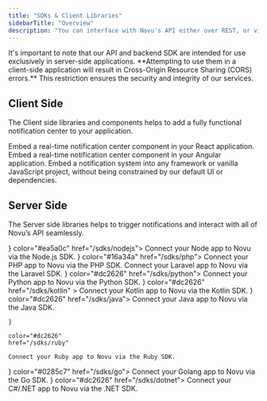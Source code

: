 ```yaml
---
title: "SDKs & Client Libraries"
sidebarTitle: "Overview"
description: "You can interface with Novu's API either over REST, or via libraries for certain languages. Below is a list of our official, supported libraries."
---
```


<Callout>
  It's important to note that our API and backend SDK are intended for use
  exclusively in server-side applications. **Attempting to use them in a
  client-side application will result in Cross-Origin Resource Sharing (CORS)
  errors.** This restriction ensures the security and integrity of our services.
</Callout>

## Client Side

The Client side libraries and components helps to add a fully functional notification center to your application.

<Cards cols={2}>
  <Card title="React" icon="react" color="#00D7FE" href="/inbox/react/get-started">
    Embed a real-time notification center component in your React application.
  </Card>
  <Card title="Angular" icon="angular" color="#BC002C" href="/sdks/angular">
    Embed a real-time notification center component in your Angular application.
  </Card>
  <Card
    title="Headless JavaScript"
    icon="js"
    color="#F7DF1E"
    href="/inbox/headless/get-started"
  >
    Embed a notification system into any framework or vanilla JavaScript
    project, without being constrained by our default UI or dependencies.
  </Card>
</Cards>

## Server Side

The Server side libraries helps to trigger notifications and interact with all of Novu’s API seamlessly.

<Cards cols={2}>
  <Card title="Node.js"  icon={
    <svg xmlns="http://www.w3.org/2000/svg" width="35" height="21.47" viewBox="0 0 512 314"><defs><linearGradient id="logosNodejs0" x1="68.188%" x2="27.823%" y1="17.487%" y2="89.755%"><stop offset="0%" stopColor="#41873F"/><stop offset="32.88%" stopColor="#418B3D"/><stop offset="63.52%" stopColor="#419637"/><stop offset="93.19%" stopColor="#3FA92D"/><stop offset="100%" stopColor="#3FAE2A"/></linearGradient><linearGradient id="logosNodejs1" x1="43.277%" x2="159.245%" y1="55.169%" y2="-18.306%"><stop offset="13.76%" stopColor="#41873F"/><stop offset="40.32%" stopColor="#54A044"/><stop offset="71.36%" stopColor="#66B848"/><stop offset="90.81%" stopColor="#6CC04A"/></linearGradient><linearGradient id="logosNodejs2" x1="-4413.77%" x2="5327.93%" y1="13.43%" y2="13.43%"><stop offset="9.192%" stopColor="#6CC04A"/><stop offset="28.64%" stopColor="#66B848"/><stop offset="59.68%" stopColor="#54A044"/><stop offset="86.24%" stopColor="#41873F"/></linearGradient><linearGradient id="logosNodejs3" x1="-4.389%" x2="101.499%" y1="49.997%" y2="49.997%"><stop offset="9.192%" stopColor="#6CC04A"/><stop offset="28.64%" stopColor="#66B848"/><stop offset="59.68%" stopColor="#54A044"/><stop offset="86.24%" stopColor="#41873F"/></linearGradient><linearGradient id="logosNodejs4" x1="-9713.77%" x2="27.93%" y1="36.21%" y2="36.21%"><stop offset="9.192%" stopColor="#6CC04A"/><stop offset="28.64%" stopColor="#66B848"/><stop offset="59.68%" stopColor="#54A044"/><stop offset="86.24%" stopColor="#41873F"/></linearGradient><linearGradient id="logosNodejs5" x1="-103.861%" x2="100.797%" y1="50.275%" y2="50.275%"><stop offset="9.192%" stopColor="#6CC04A"/><stop offset="28.64%" stopColor="#66B848"/><stop offset="59.68%" stopColor="#54A044"/><stop offset="86.24%" stopColor="#41873F"/></linearGradient><linearGradient id="logosNodejs6" x1="130.613%" x2="4.393%" y1="-211.069%" y2="201.605%"><stop offset="0%" stopColor="#41873F"/><stop offset="32.88%" stopColor="#418B3D"/><stop offset="63.52%" stopColor="#419637"/><stop offset="93.19%" stopColor="#3FA92D"/><stop offset="100%" stopColor="#3FAE2A"/></linearGradient><path id="logosNodejs7" d="M57.903 1.85a5.957 5.957 0 0 0-5.894 0L3.352 29.933c-1.85 1.04-2.89 3.005-2.89 5.085v56.286c0 2.08 1.156 4.045 2.89 5.085l48.657 28.085a5.957 5.957 0 0 0 5.894 0l48.658-28.085c1.849-1.04 2.89-3.005 2.89-5.085V35.019c0-2.08-1.157-4.045-2.89-5.085L57.903 1.85Z"/></defs><g fill="none"><path fill="#539E43" d="M253.11 313.094c-1.733 0-3.351-.462-4.854-1.271l-15.371-9.13c-2.312-1.272-1.156-1.734-.462-1.965c3.12-1.04 3.698-1.272 6.934-3.12c.347-.232.81-.116 1.156.115l11.789 7.05c.462.231 1.04.231 1.386 0l46.115-26.698c.462-.231.694-.694.694-1.271v-53.28c0-.579-.232-1.04-.694-1.272l-46.115-26.582c-.462-.232-1.04-.232-1.386 0l-46.115 26.582c-.462.231-.694.809-.694 1.271v53.28c0 .463.232 1.04.694 1.272l12.598 7.281c6.819 3.467 11.095-.578 11.095-4.623v-52.587c0-.693.578-1.387 1.387-1.387h5.894c.694 0 1.387.578 1.387 1.387v52.587c0 9.13-4.97 14.447-13.638 14.447c-2.658 0-4.738 0-10.633-2.89l-12.135-6.934c-3.005-1.733-4.854-4.97-4.854-8.437v-53.28c0-3.467 1.849-6.704 4.854-8.437l46.114-26.698c2.89-1.618 6.82-1.618 9.709 0l46.114 26.698c3.005 1.733 4.855 4.97 4.855 8.437v53.28c0 3.467-1.85 6.704-4.855 8.437l-46.114 26.698c-1.503.694-3.236 1.04-4.854 1.04Zm14.216-36.637c-20.225 0-24.386-9.246-24.386-17.105c0-.694.578-1.387 1.387-1.387h6.01c.693 0 1.271.462 1.271 1.156c.925 6.125 3.583 9.13 15.834 9.13c9.708 0 13.87-2.196 13.87-7.397c0-3.005-1.157-5.2-16.297-6.703c-12.598-1.272-20.457-4.045-20.457-14.1c0-9.362 7.86-14.91 21.035-14.91c14.793 0 22.075 5.086 23 16.18c0 .348-.116.694-.347 1.041c-.232.231-.578.462-.925.462h-6.01c-.578 0-1.156-.462-1.271-1.04c-1.387-6.356-4.97-8.437-14.447-8.437c-10.633 0-11.905 3.699-11.905 6.472c0 3.352 1.503 4.392 15.834 6.241c14.216 1.85 20.92 4.508 20.92 14.447c-.116 10.171-8.437 15.95-23.116 15.95Z"/><path fill="#333" d="M110.028 104.712c0-2.08-1.156-4.046-3.005-5.086l-49.004-28.2c-.81-.463-1.734-.694-2.658-.81h-.463c-.924 0-1.849.347-2.658.81l-49.004 28.2c-1.85 1.04-3.005 3.005-3.005 5.086l.116 75.817c0 1.04.578 2.08 1.502 2.543c.925.578 2.08.578 2.89 0l29.125-16.643c1.849-1.04 3.005-3.005 3.005-5.085v-35.482c0-2.08 1.155-4.045 3.005-5.085l12.366-7.166c.925-.578 1.965-.81 3.005-.81c1.04 0 2.08.232 2.89.81l12.366 7.166c1.85 1.04 3.005 3.004 3.005 5.085v35.482c0 2.08 1.156 4.045 3.005 5.085l29.125 16.643a2.82 2.82 0 0 0 3.005 0c.925-.463 1.503-1.503 1.503-2.543l-.116-75.817ZM345.571.347c-.924-.463-2.08-.463-2.89 0c-.924.578-1.502 1.502-1.502 2.542v75.125c0 .693-.346 1.386-1.04 1.849c-.693.346-1.387.346-2.08 0l-12.251-7.05a5.957 5.957 0 0 0-5.895 0l-49.004 28.316c-1.849 1.04-3.005 3.005-3.005 5.085v56.516c0 2.08 1.156 4.046 3.005 5.086l49.004 28.316a5.957 5.957 0 0 0 5.895 0l49.004-28.316c1.849-1.04 3.005-3.005 3.005-5.086V21.844c0-2.196-1.156-4.16-3.005-5.201L345.572.347Zm-4.507 143.776c0 .578-.231 1.04-.694 1.271l-16.758 9.708a1.714 1.714 0 0 1-1.503 0l-16.758-9.708c-.463-.231-.694-.809-.694-1.271v-19.417c0-.578.231-1.04.694-1.271l16.758-9.709a1.714 1.714 0 0 1 1.503 0l16.758 9.709c.463.23.694.809.694 1.271v19.417Zm167.584-19.879c1.85-1.04 2.89-3.005 2.89-5.086v-13.753c0-2.08-1.156-4.045-2.89-5.085l-48.657-28.2a5.957 5.957 0 0 0-5.895 0l-49.004 28.315c-1.85 1.04-3.005 3.005-3.005 5.085v56.517c0 2.08 1.156 4.045 3.005 5.085l48.657 27.738c1.85 1.04 4.046 1.04 5.78 0L489 178.45c.925-.463 1.503-1.503 1.503-2.543c0-1.04-.578-2.08-1.503-2.543l-49.235-28.316c-.925-.578-1.503-1.502-1.503-2.542v-17.683c0-1.04.578-2.08 1.503-2.543l15.371-8.784a2.821 2.821 0 0 1 3.005 0l15.372 8.784c.925.578 1.502 1.502 1.502 2.543v13.869c0 1.04.578 2.08 1.503 2.542a2.82 2.82 0 0 0 3.005 0l29.125-16.99Z"/><path fill="#539E43" d="M456.292 121.585a1.05 1.05 0 0 1 1.156 0l9.362 5.432c.346.232.577.578.577 1.04v10.865c0 .462-.23.809-.577 1.04l-9.362 5.432a1.05 1.05 0 0 1-1.156 0l-9.361-5.432c-.347-.231-.578-.578-.578-1.04v-10.864c0-.463.23-.81.578-1.04l9.361-5.433Z"/><g transform="translate(134.068 70.501)"><mask id="logosNodejs8" fill="#fff"><use href="#logosNodejs7"/></mask><use fill="url(#logosNodejs0)" href="#logosNodejs7"/><g mask="url(#logosNodejs8)"><path d="M51.893 1.85L3.121 29.933C1.27 30.974 0 32.94 0 35.02v56.286c0 1.387.578 2.658 1.502 3.698L56.285 1.156c-1.387-.231-3.005-.116-4.392.693Zm4.739 123.203c.462-.116.925-.347 1.387-.578l48.773-28.085c1.85-1.04 3.005-3.005 3.005-5.085V35.019c0-1.502-.694-3.005-1.734-4.045l-51.43 94.079Z"/><path fill="url(#logosNodejs1)" d="M106.676 29.934L57.788 1.85a8.025 8.025 0 0 0-1.503-.578L1.502 95.12a6.082 6.082 0 0 0 1.619 1.387l48.888 28.085c1.387.809 3.005 1.04 4.507.577l51.432-94.078c-.347-.462-.81-.81-1.272-1.156Z"/></g><g mask="url(#logosNodejs8)"><path d="M109.797 91.305V35.019c0-2.08-1.271-4.045-3.12-5.085L57.786 1.85a5.106 5.106 0 0 0-1.848-.693l53.511 91.42c.231-.347.347-.809.347-1.271ZM3.12 29.934C1.272 30.974 0 32.94 0 35.02v56.286c0 2.08 1.387 4.045 3.12 5.085l48.889 28.085c1.156.693 2.427.925 3.814.693L3.467 29.818l-.346.116Z"/><path fill="url(#logosNodejs2)" fillRule="evenodd" d="m50.391.809l-.693.347h.924l-.231-.347Z" transform="translate(0 -9.246)"/><path fill="url(#logosNodejs3)" fillRule="evenodd" d="M106.792 105.636c1.387-.809 2.427-2.196 2.89-3.698L56.053 10.402c-1.387-.231-2.89-.116-4.16.693L3.351 39.065l52.355 95.465a8.057 8.057 0 0 0 2.196-.693l48.889-28.2Z" transform="translate(0 -9.246)"/><path fill="url(#logosNodejs4)" fillRule="evenodd" d="m111.3 104.712l-.347-.578v.809l.346-.231Z" transform="translate(0 -9.246)"/><path fill="url(#logosNodejs5)" fillRule="evenodd" d="m106.792 105.636l-48.773 28.085a6.973 6.973 0 0 1-2.196.693l.925 1.734l54.089-31.32v-.694l-1.387-2.312c-.231 1.618-1.271 3.005-2.658 3.814Z" transform="translate(0 -9.246)"/><path fill="url(#logosNodejs6)" fillRule="evenodd" d="m106.792 105.636l-48.773 28.085a6.973 6.973 0 0 1-2.196.693l.925 1.734l54.089-31.32v-.694l-1.387-2.312c-.231 1.618-1.271 3.005-2.658 3.814Z" transform="translate(0 -9.246)"/></g></g></g></svg>
  }  color="#ea5a0c" href="/sdks/nodejs">
    Connect your Node app to Novu via the Node.js SDK.
  </Card>
  <Card title="PHP" icon={
    <svg xmlns="http://www.w3.org/2000/svg" width="35" height="35" viewBox="0 0 128 128"><path fill="url(#deviconPhp0)" d="M0 64c0 18.593 28.654 33.667 64 33.667c35.346 0 64-15.074 64-33.667c0-18.593-28.655-33.667-64-33.667C28.654 30.333 0 45.407 0 64Z"/><path fill="#777bb3" d="M64 95.167c33.965 0 61.5-13.955 61.5-31.167c0-17.214-27.535-31.167-61.5-31.167S2.5 46.786 2.5 64c0 17.212 27.535 31.167 61.5 31.167Z"/><path d="M34.772 67.864c2.793 0 4.877-.515 6.196-1.53c1.306-1.006 2.207-2.747 2.68-5.175c.44-2.27.272-3.854-.5-4.71c-.788-.874-2.493-1.317-5.067-1.317h-4.464l-2.473 12.732zM20.173 83.547a.694.694 0 0 1-.68-.828l6.557-33.738a.695.695 0 0 1 .68-.561h14.134c4.442 0 7.748 1.206 9.827 3.585c2.088 2.39 2.734 5.734 1.917 9.935c-.333 1.711-.905 3.3-1.7 4.724a15.818 15.818 0 0 1-3.128 3.92c-1.531 1.432-3.264 2.472-5.147 3.083c-1.852.604-4.232.91-7.07.91h-5.724l-1.634 8.408a.695.695 0 0 1-.682.562z"/><path fill="#fff" d="M34.19 55.826h3.891c3.107 0 4.186.682 4.553 1.089c.607.674.723 2.097.331 4.112c-.439 2.257-1.253 3.858-2.42 4.756c-1.194.92-3.138 1.386-5.773 1.386h-2.786l2.205-11.342zm6.674-8.1H26.731a1.39 1.39 0 0 0-1.364 1.123L18.81 82.588a1.39 1.39 0 0 0 1.363 1.653h7.35a1.39 1.39 0 0 0 1.363-1.124l1.525-7.846h5.151c2.912 0 5.364-.318 7.287-.944c1.977-.642 3.796-1.731 5.406-3.237a16.522 16.522 0 0 0 3.259-4.087c.831-1.487 1.429-3.147 1.775-4.931c.86-4.423.161-7.964-2.076-10.524c-2.216-2.537-5.698-3.823-10.349-3.823zM30.301 68.557h4.471c2.963 0 5.17-.557 6.62-1.675c1.451-1.116 2.428-2.98 2.938-5.591c.485-2.508.264-4.277-.665-5.308c-.931-1.03-2.791-1.546-5.584-1.546h-5.036l-2.743 14.12m10.563-19.445c4.252 0 7.353 1.117 9.303 3.348c1.95 2.232 2.536 5.347 1.76 9.346c-.322 1.648-.863 3.154-1.625 4.518c-.764 1.366-1.76 2.614-2.991 3.747c-1.468 1.373-3.097 2.352-4.892 2.935c-1.794.584-4.08.875-6.857.875h-6.296l-1.743 8.97h-7.35l6.558-33.739h14.133"/><path d="M69.459 74.577a.694.694 0 0 1-.682-.827l2.9-14.928c.277-1.42.209-2.438-.19-2.87c-.245-.263-.979-.704-3.15-.704h-5.256l-3.646 18.768a.695.695 0 0 1-.683.56h-7.29a.695.695 0 0 1-.683-.826l6.558-33.739a.695.695 0 0 1 .682-.561h7.29a.695.695 0 0 1 .683.826L64.41 48.42h5.653c4.307 0 7.227.758 8.928 2.321c1.733 1.593 2.275 4.14 1.608 7.573l-3.051 15.702a.695.695 0 0 1-.682.56h-7.407z"/><path fill="#fff" d="M65.31 38.755h-7.291a1.39 1.39 0 0 0-1.364 1.124l-6.557 33.738a1.39 1.39 0 0 0 1.363 1.654h7.291a1.39 1.39 0 0 0 1.364-1.124l3.537-18.205h4.682c2.168 0 2.624.463 2.641.484c.132.14.305.795.019 2.264l-2.9 14.927a1.39 1.39 0 0 0 1.364 1.654h7.408a1.39 1.39 0 0 0 1.363-1.124l3.051-15.7c.715-3.686.103-6.45-1.82-8.217c-1.836-1.686-4.91-2.505-9.398-2.505h-4.81l1.421-7.315a1.39 1.39 0 0 0-1.364-1.655zm0 1.39l-1.743 8.968h6.496c4.087 0 6.907.714 8.457 2.14c1.553 1.426 2.017 3.735 1.398 6.93l-3.052 15.699h-7.407l2.901-14.928c.33-1.698.208-2.856-.365-3.474c-.573-.617-1.793-.926-3.658-.926h-5.829l-3.756 19.327H51.46l6.558-33.739h7.292z"/><path d="M92.136 67.864c2.793 0 4.878-.515 6.198-1.53c1.304-1.006 2.206-2.747 2.679-5.175c.44-2.27.273-3.854-.5-4.71c-.788-.874-2.493-1.317-5.067-1.317h-4.463l-2.475 12.732zM77.54 83.547a.694.694 0 0 1-.682-.828l6.557-33.738a.695.695 0 0 1 .682-.561H98.23c4.442 0 7.748 1.206 9.826 3.585c2.089 2.39 2.734 5.734 1.917 9.935a15.878 15.878 0 0 1-1.699 4.724a15.838 15.838 0 0 1-3.128 3.92c-1.53 1.432-3.265 2.472-5.147 3.083c-1.852.604-4.232.91-7.071.91h-5.723l-1.633 8.408a.695.695 0 0 1-.683.562z"/><path fill="#fff" d="M91.555 55.826h3.891c3.107 0 4.186.682 4.552 1.089c.61.674.724 2.097.333 4.112c-.44 2.257-1.254 3.858-2.421 4.756c-1.195.92-3.139 1.386-5.773 1.386h-2.786l2.204-11.342zm6.674-8.1H84.096a1.39 1.39 0 0 0-1.363 1.123l-6.558 33.739a1.39 1.39 0 0 0 1.364 1.653h7.35a1.39 1.39 0 0 0 1.363-1.124l1.525-7.846h5.15c2.911 0 5.364-.318 7.286-.944c1.978-.642 3.797-1.731 5.408-3.238a16.52 16.52 0 0 0 3.258-4.086c.832-1.487 1.428-3.147 1.775-4.931c.86-4.423.162-7.964-2.076-10.524c-2.216-2.537-5.697-3.823-10.35-3.823zM87.666 68.557h4.47c2.964 0 5.17-.557 6.622-1.675c1.45-1.116 2.428-2.98 2.936-5.591c.487-2.508.266-4.277-.665-5.308c-.93-1.03-2.791-1.546-5.583-1.546h-5.035Zm10.563-19.445c4.251 0 7.354 1.117 9.303 3.348c1.95 2.232 2.537 5.347 1.759 9.346c-.32 1.648-.862 3.154-1.624 4.518c-.763 1.366-1.76 2.614-2.992 3.747c-1.467 1.373-3.097 2.352-4.892 2.935c-1.793.584-4.078.875-6.856.875h-6.295l-1.745 8.97h-7.35l6.558-33.739h14.133"/><defs><radialGradient id="deviconPhp0" cx="0" cy="0" r="1" gradientTransform="translate(38.426 42.169) scale(84.04136)" gradientUnits="userSpaceOnUse"><stop stopColor="#AEB2D5"/><stop offset=".3" stopColor="#AEB2D5"/><stop offset=".75" stopColor="#484C89"/><stop offset="1" stopColor="#484C89"/></radialGradient></defs></svg>
  } color="#16a34a" href="/sdks/php">
    Connect your PHP app to Novu via the PHP SDK.
  </Card>
  <Card title="Laravel" icon="laravel" color="#dc2626" href="/sdks/laravel">
    Connect your Laravel app to Novu via the Laravel SDK.
  </Card>
  <Card title="Python" icon={
    <svg xmlns="http://www.w3.org/2000/svg" width="35" height="34.87" viewBox="0 0 256 255"><defs><linearGradient id="logosPython0" x1="12.959%" x2="79.639%" y1="12.039%" y2="78.201%"><stop offset="0%" stopColor="#387EB8"/><stop offset="100%" stopColor="#366994"/></linearGradient><linearGradient id="logosPython1" x1="19.128%" x2="90.742%" y1="20.579%" y2="88.429%"><stop offset="0%" stopColor="#FFE052"/><stop offset="100%" stopColor="#FFC331"/></linearGradient></defs><path fill="url(#logosPython0)" d="M126.916.072c-64.832 0-60.784 28.115-60.784 28.115l.072 29.128h61.868v8.745H41.631S.145 61.355.145 126.77c0 65.417 36.21 63.097 36.21 63.097h21.61v-30.356s-1.165-36.21 35.632-36.21h61.362s34.475.557 34.475-33.319V33.97S194.67.072 126.916.072ZM92.802 19.66a11.12 11.12 0 0 1 11.13 11.13a11.12 11.12 0 0 1-11.13 11.13a11.12 11.12 0 0 1-11.13-11.13a11.12 11.12 0 0 1 11.13-11.13Z"/><path fill="url(#logosPython1)" d="M128.757 254.126c64.832 0 60.784-28.115 60.784-28.115l-.072-29.127H127.6v-8.745h86.441s41.486 4.705 41.486-60.712c0-65.416-36.21-63.096-36.21-63.096h-21.61v30.355s1.165 36.21-35.632 36.21h-61.362s-34.475-.557-34.475 33.32v56.013s-5.235 33.897 62.518 33.897Zm34.114-19.586a11.12 11.12 0 0 1-11.13-11.13a11.12 11.12 0 0 1 11.13-11.131a11.12 11.12 0 0 1 11.13 11.13a11.12 11.12 0 0 1-11.13 11.13Z"/></svg>
   } color="#dc2626" href="/sdks/python">
    Connect your Python app to Novu via the Python SDK.
  </Card>
  <Card
    title="Kotlin"
    icon={
  <svg
        xmlns="http://www.w3.org/2000/svg"
        width="20"
        height="20"
        viewBox="0 0 256 256"
      >
        <defs>
          <linearGradient
            id="logosKotlinIcon0"
            x1="99.991%"
            x2=".01%"
            y1="-.011%"
            y2="100.01%"
          >
            <stop offset=".344%" stopColor="#E44857" />
            <stop offset="46.89%" stopColor="#C711E1" />
            <stop offset="100%" stopColor="#7F52FF" />
          </linearGradient>
        </defs>
        <path fill="url(#logosKotlinIcon0)" d="M256 256H0V0h256L128 127.949z" />
      </svg>}
    color="#dc2626"
    href="/sdks/kotlin"
  >
    Connect your Kotlin app to Novu via the Kotlin SDK.
  </Card>
  <Card title="Java" icon={
    <svg xmlns="http://www.w3.org/2000/svg" width="35" height="35" viewBox="0 0 128 128"><path fill="#0074BD" d="M47.617 98.12s-4.767 2.774 3.397 3.71c9.892 1.13 14.947.968 25.845-1.092c0 0 2.871 1.795 6.873 3.351c-24.439 10.47-55.308-.607-36.115-5.969zm-2.988-13.665s-5.348 3.959 2.823 4.805c10.567 1.091 18.91 1.18 33.354-1.6c0 0 1.993 2.025 5.132 3.131c-29.542 8.64-62.446.68-41.309-6.336z"/><path fill="#EA2D2E" d="M69.802 61.271c6.025 6.935-1.58 13.17-1.58 13.17s15.289-7.891 8.269-17.777c-6.559-9.215-11.587-13.792 15.635-29.58c0 .001-42.731 10.67-22.324 34.187z"/><path fill="#0074BD" d="M102.123 108.229s3.529 2.91-3.888 5.159c-14.102 4.272-58.706 5.56-71.094.171c-4.451-1.938 3.899-4.625 6.526-5.192c2.739-.593 4.303-.485 4.303-.485c-4.953-3.487-32.013 6.85-13.743 9.815c49.821 8.076 90.817-3.637 77.896-9.468zM49.912 70.294s-22.686 5.389-8.033 7.348c6.188.828 18.518.638 30.011-.326c9.39-.789 18.813-2.474 18.813-2.474s-3.308 1.419-5.704 3.053c-23.042 6.061-67.544 3.238-54.731-2.958c10.832-5.239 19.644-4.643 19.644-4.643zm40.697 22.747c23.421-12.167 12.591-23.86 5.032-22.285c-1.848.385-2.677.72-2.677.72s.688-1.079 2-1.543c14.953-5.255 26.451 15.503-4.823 23.725c0-.002.359-.327.468-.617z"/><path fill="#EA2D2E" d="M76.491 1.587S89.459 14.563 64.188 34.51c-20.266 16.006-4.621 25.13-.007 35.559c-11.831-10.673-20.509-20.07-14.688-28.815C58.041 28.42 81.722 22.195 76.491 1.587z"/><path fill="#0074BD" d="M52.214 126.021c22.476 1.437 57-.8 57.817-11.436c0 0-1.571 4.032-18.577 7.231c-19.186 3.612-42.854 3.191-56.887.874c0 .001 2.875 2.381 17.647 3.331z"/></svg>
  } color="#dc2626" href="/sdks/java">
    Connect your Java app to Novu via the Java SDK.
  </Card>
  <Card
    title="Ruby"
  icon={<svg xmlns="http://www.w3.org/2000/svg" width="20" height="19.93" viewBox="0 0 256 255"><defs><linearGradient id="logosRuby0" x1="84.75%" x2="58.254%" y1="111.399%" y2="64.584%"><stop offset="0%" stopColor="#FB7655"/><stop offset="0%" stopColor="#FB7655"/><stop offset="41%" stopColor="#E42B1E"/><stop offset="99%" stopColor="#900"/><stop offset="100%" stopColor="#900"/></linearGradient><linearGradient id="logosRuby1" x1="116.651%" x2="1.746%" y1="60.89%" y2="19.288%"><stop offset="0%" stopColor="#871101"/><stop offset="0%" stopColor="#871101"/><stop offset="99%" stopColor="#911209"/><stop offset="100%" stopColor="#911209"/></linearGradient><linearGradient id="logosRuby2" x1="75.774%" x2="38.978%" y1="219.327%" y2="7.829%"><stop offset="0%" stopColor="#871101"/><stop offset="0%" stopColor="#871101"/><stop offset="99%" stopColor="#911209"/><stop offset="100%" stopColor="#911209"/></linearGradient><linearGradient id="logosRuby3" x1="50.012%" x2="66.483%" y1="7.234%" y2="79.135%"><stop offset="0%" stopColor="#FFF"/><stop offset="0%" stopColor="#FFF"/><stop offset="23%" stopColor="#E57252"/><stop offset="46%" stopColor="#DE3B20"/><stop offset="99%" stopColor="#A60003"/><stop offset="100%" stopColor="#A60003"/></linearGradient><linearGradient id="logosRuby4" x1="46.174%" x2="49.932%" y1="16.348%" y2="83.047%"><stop offset="0%" stopColor="#FFF"/><stop offset="0%" stopColor="#FFF"/><stop offset="23%" stopColor="#E4714E"/><stop offset="56%" stopColor="#BE1A0D"/><stop offset="99%" stopColor="#A80D00"/><stop offset="100%" stopColor="#A80D00"/></linearGradient><linearGradient id="logosRuby5" x1="36.965%" x2="49.528%" y1="15.594%" y2="92.478%"><stop offset="0%" stopColor="#FFF"/><stop offset="0%" stopColor="#FFF"/><stop offset="18%" stopColor="#E46342"/><stop offset="40%" stopColor="#C82410"/><stop offset="99%" stopColor="#A80D00"/><stop offset="100%" stopColor="#A80D00"/></linearGradient><linearGradient id="logosRuby6" x1="13.609%" x2="85.764%" y1="58.346%" y2="-46.717%"><stop offset="0%" stopColor="#FFF"/><stop offset="0%" stopColor="#FFF"/><stop offset="54%" stopColor="#C81F11"/><stop offset="99%" stopColor="#BF0905"/><stop offset="100%" stopColor="#BF0905"/></linearGradient><linearGradient id="logosRuby7" x1="27.624%" x2="50.745%" y1="21.135%" y2="79.056%"><stop offset="0%" stopColor="#FFF"/><stop offset="0%" stopColor="#FFF"/><stop offset="31%" stopColor="#DE4024"/><stop offset="99%" stopColor="#BF190B"/><stop offset="100%" stopColor="#BF190B"/></linearGradient><linearGradient id="logosRuby8" x1="-20.667%" x2="104.242%" y1="122.282%" y2="-6.342%"><stop offset="0%" stopColor="#BD0012"/><stop offset="0%" stopColor="#BD0012"/><stop offset="7%" stopColor="#FFF"/><stop offset="17%" stopColor="#FFF"/><stop offset="27%" stopColor="#C82F1C"/><stop offset="33%" stopColor="#820C01"/><stop offset="46%" stopColor="#A31601"/><stop offset="72%" stopColor="#B31301"/><stop offset="99%" stopColor="#E82609"/><stop offset="100%" stopColor="#E82609"/></linearGradient><linearGradient id="logosRuby9" x1="58.792%" x2="11.964%" y1="65.205%" y2="50.128%"><stop offset="0%" stopColor="#8C0C01"/><stop offset="0%" stopColor="#8C0C01"/><stop offset="54%" stopColor="#990C00"/><stop offset="99%" stopColor="#A80D0E"/><stop offset="100%" stopColor="#A80D0E"/></linearGradient><linearGradient id="logosRubya" x1="79.319%" x2="23.088%" y1="62.754%" y2="17.888%"><stop offset="0%" stopColor="#7E110B"/><stop offset="0%" stopColor="#7E110B"/><stop offset="99%" stopColor="#9E0C00"/><stop offset="100%" stopColor="#9E0C00"/></linearGradient><linearGradient id="logosRubyb" x1="92.88%" x2="59.841%" y1="74.122%" y2="39.704%"><stop offset="0%" stopColor="#79130D"/><stop offset="0%" stopColor="#79130D"/><stop offset="99%" stopColor="#9E120B"/><stop offset="100%" stopColor="#9E120B"/></linearGradient><linearGradient id="logosRubyc" x1="56.57%" x2="3.105%" y1="101.717%" y2="11.993%"><stop offset="0%" stopColor="#8B2114"/><stop offset="0%" stopColor="#8B2114"/><stop offset="43%" stopColor="#9E100A"/><stop offset="99%" stopColor="#B3100C"/><stop offset="100%" stopColor="#B3100C"/></linearGradient><linearGradient id="logosRubyd" x1="30.87%" x2="92.471%" y1="35.599%" y2="100.694%"><stop offset="0%" stopColor="#B31000"/><stop offset="0%" stopColor="#B31000"/><stop offset="44%" stopColor="#910F08"/><stop offset="99%" stopColor="#791C12"/><stop offset="100%" stopColor="#791C12"/></linearGradient><radialGradient id="logosRubye" cx="32.001%" cy="40.21%" r="69.573%" fx="32.001%" fy="40.21%"><stop offset="0%" stopColor="#A80D00"/><stop offset="0%" stopColor="#A80D00"/><stop offset="99%" stopColor="#7E0E08"/><stop offset="100%" stopColor="#7E0E08"/></radialGradient><radialGradient id="logosRubyf" cx="13.549%" cy="40.86%" r="88.386%" fx="13.549%" fy="40.86%"><stop offset="0%" stopColor="#A30C00"/><stop offset="0%" stopColor="#A30C00"/><stop offset="99%" stopColor="#800E08"/><stop offset="100%" stopColor="#800E08"/></radialGradient></defs><path fill="url(#logosRuby0)" d="m197.467 167.764l-145.52 86.41l188.422-12.787L254.88 51.393l-57.414 116.37Z"/><path fill="url(#logosRuby1)" d="M240.677 241.257L224.482 129.48l-44.113 58.25l60.308 53.528Z"/><path fill="url(#logosRuby2)" d="m240.896 241.257l-118.646-9.313l-69.674 21.986l188.32-12.673Z"/><path fill="url(#logosRuby3)" d="m52.744 253.955l29.64-97.1L17.16 170.8l35.583 83.154Z"/><path fill="url(#logosRuby4)" d="M180.358 188.05L153.085 81.226l-78.047 73.16l105.32 33.666Z"/><path fill="url(#logosRuby5)" d="m248.693 82.73l-73.777-60.256l-20.544 66.418l94.321-6.162Z"/><path fill="url(#logosRuby6)" d="M214.191.99L170.8 24.97L143.424.669l70.767.322Z"/><path fill="url(#logosRuby7)" d="m0 203.372l18.177-33.151l-14.704-39.494L0 203.372Z"/><path fill="#FFF" d="m2.496 129.48l14.794 41.963l64.283-14.422l73.39-68.207l20.712-65.787L143.063 0L87.618 20.75c-17.469 16.248-51.366 48.396-52.588 49c-1.21.618-22.384 40.639-32.534 59.73Z"/><path fill="url(#logosRuby8)" d="M54.442 54.094c37.86-37.538 86.667-59.716 105.397-40.818c18.72 18.898-1.132 64.823-38.992 102.349c-37.86 37.525-86.062 60.925-104.78 42.027c-18.73-18.885.515-66.032 38.375-103.558Z"/><path fill="url(#logosRuby9)" d="m52.744 253.916l29.408-97.409l97.665 31.376c-35.312 33.113-74.587 61.106-127.073 66.033Z"/><path fill="url(#logosRubya)" d="m155.092 88.622l25.073 99.313c29.498-31.016 55.972-64.36 68.938-105.603l-94.01 6.29Z"/><path fill="url(#logosRubyb)" d="M248.847 82.833c10.035-30.282 12.35-73.725-34.966-81.791l-38.825 21.445l73.791 60.346Z"/><path fill="#9E1209" d="M0 202.935c1.39 49.979 37.448 50.724 52.808 51.162l-35.48-82.86L0 202.935Z"/><path fill="url(#logosRubye)" d="M155.232 88.777c22.667 13.932 68.35 41.912 69.276 42.426c1.44.81 19.695-30.784 23.838-48.64l-93.114 6.214Z"/><path fill="url(#logosRubyf)" d="m82.113 156.507l39.313 75.848c23.246-12.607 41.45-27.967 58.121-44.42l-97.434-31.428Z"/><path fill="url(#logosRubyc)" d="m17.174 171.34l-5.57 66.328c10.51 14.357 24.97 15.605 40.136 14.486c-10.973-27.311-32.894-81.92-34.566-80.814Z"/><path fill="url(#logosRubyd)" d="m174.826 22.654l78.1 10.96c-4.169-17.662-16.969-29.06-38.787-32.623l-39.313 21.663Z"/></svg>

    }

    color="#dc2626"
    href="/sdks/ruby"

>

    Connect your Ruby app to Novu via the Ruby SDK.

  </Card>
  <Card title="Go" icon={
    <svg xmlns="http://www.w3.org/2000/svg" width="35" height="13.13" viewBox="0 0 512 192"><path fill="#00ACD7" d="m292.533 13.295l1.124.75c13.212 8.725 22.685 20.691 28.917 35.15c1.496 2.243.499 3.49-2.493 4.237l-5.063 1.296c-11.447 2.949-20.53 5.429-31.827 8.378l-6.443 1.678c-2.32.574-2.96.333-5.428-2.477l-.348-.399c-3.519-3.988-6.155-6.652-10.817-9.03l-.899-.443c-15.705-7.727-30.911-5.484-45.12 3.74c-16.952 10.968-25.677 27.172-25.428 47.364c.25 19.942 13.96 36.395 33.654 39.137c16.951 2.244 31.16-3.739 42.378-16.452c2.244-2.743 4.238-5.734 6.73-9.224h-48.11c-5.235 0-6.481-3.24-4.736-7.478l.864-2.035c3.204-7.454 8.173-18.168 11.4-24.294l.704-1.319c.862-1.494 2.612-3.513 5.977-3.513h80.224c3.603-11.415 9.449-22.201 17.246-32.407c18.198-23.931 40.135-36.396 69.8-41.63c25.427-4.488 49.359-1.995 71.046 12.713c19.694 13.461 31.909 31.66 35.15 55.59c4.237 33.654-5.485 61.075-28.668 84.508c-16.453 16.702-36.645 27.172-59.829 31.908c-6.73 1.247-13.461 1.496-19.942 2.244c-22.685-.499-43.376-6.98-60.826-21.937c-12.273-10.61-20.727-23.648-24.928-38.828a104.937 104.937 0 0 1-10.47 16.89c-17.949 23.683-41.381 38.39-71.046 42.38c-24.43 3.24-47.115-1.497-67.058-16.454c-18.447-13.96-28.917-32.407-31.66-55.34c-3.24-27.173 4.737-51.603 21.19-73.041c17.7-23.184 41.132-37.891 69.8-43.126c22.999-4.16 45.037-1.595 64.936 11.464ZM411.12 49.017l-.798.178c-23.183 5.235-38.14 19.942-43.624 43.375c-4.488 19.444 4.985 39.138 22.934 47.115c13.71 5.983 27.421 5.235 40.633-1.496c19.694-10.22 30.413-26.175 31.66-47.613c-.25-3.24-.25-5.734-.749-8.227c-4.436-24.401-26.664-38.324-50.056-33.332ZM116.416 94.564c.997 0 1.496.748 1.496 1.745l-.499 5.983c0 .997-.997 1.745-1.745 1.745l-54.344-.249c-.997 0-1.246-.748-.748-1.496l3.49-6.232c.499-.748 1.496-1.496 2.493-1.496h49.857ZM121.9 71.63c.997 0 1.496.748 1.247 1.496l-1.995 5.983c-.249.997-1.246 1.495-2.243 1.495l-117.912.25c-.997 0-1.246-.499-.748-1.247l5.235-6.73c.499-.748 1.745-1.247 2.742-1.247H121.9Zm12.963-22.934c.997 0 1.246.748.748 1.496l-4.238 6.481c-.499.748-1.745 1.496-2.493 1.496l-90.24-.25c-.998 0-1.247-.498-.749-1.246l5.235-6.73c.499-.748 1.745-1.247 2.742-1.247h88.995Z"/></svg>
  } color="#0285c7" href="/sdks/go">
    Connect your Golang app to Novu via the Go SDK.
  </Card>
  <Card title=".NET"  icon={
    <svg xmlns="http://www.w3.org/2000/svg" width="35" height="35" viewBox="0 0 256 256"><g fill="none"><rect width="256" height="256" fill="#512BD4" rx="60"/><path fill="#fff" d="M24.052 168.943c-2.236 0-4.138-.731-5.703-2.194c-1.566-1.501-2.349-3.283-2.349-5.347c0-2.101.783-3.902 2.349-5.403c1.565-1.5 3.466-2.251 5.703-2.251c2.274 0 4.194.751 5.76 2.251c1.603 1.501 2.404 3.302 2.404 5.403c0 2.064-.801 3.846-2.404 5.347c-1.566 1.463-3.486 2.194-5.76 2.194Zm89.415-1.238H98.929l-38.304-59.318a26.371 26.371 0 0 1-2.404-4.672h-.336c.298 1.726.447 5.422.447 11.087v52.903H45.471V87H60.96l37.018 57.912c1.566 2.402 2.572 4.052 3.02 4.953h.223c-.372-2.139-.559-5.759-.559-10.863V87h12.805v80.705Zm62.631 0h-45.014V87h43.225v11.369h-29.916v22.849h27.568v11.312h-27.568v23.863h31.705v11.312Zm63.973-69.336h-23.038v69.336h-13.309V98.369h-22.982V87h59.329v11.369Z"/></g></svg>
  }  color="#dc2626" href="/sdks/dotnet">
    Connect your C#/.NET app to Novu via the .NET SDK.
  </Card>
</Cards>
